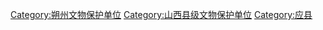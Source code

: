 [[Category:朔州文物保护单位|Category:朔州文物保护单位]]
[[Category:山西县级文物保护单位|Category:山西县级文物保护单位]]
[[Category:应县|Category:应县]]